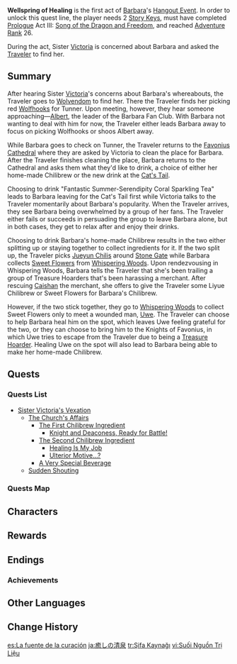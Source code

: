 {{Act Infobox
|image          = Story Card Hangout Barbara.png
|type           = Story
|group          = Hangout Event
|actNum         = I
|character      = Barbara
|ARReq          = 26
|archonQuestReq = [[Prologue]] Act III: [[Song of the Dragon and Freedom]]
|keyReq         = 2
}}
'''Wellspring of Healing ''' is the first act of [[Barbara]]'s [[Hangout Event]]. In order to unlock this quest line, the player needs 2 [[Story Key]]s, must have completed [[Prologue]] Act III: [[Song of the Dragon and Freedom]], and reached [[Adventure Rank]] 26.

During the act, Sister [[Victoria]] is concerned about Barbara and asked the [[Traveler]] to find her.

==Summary==
After hearing Sister [[Victoria]]'s concerns about Barbara's whereabouts, the Traveler goes to [[Wolvendom]] to find her. There the Traveler finds her picking red [[Wolfhook]]s for Tunner. Upon meeting, however, they hear someone approaching&mdash;[[Albert]], the leader of the Barbara Fan Club. With Barbara not wanting to deal with him for now, the Traveler either leads Barbara away to focus on picking Wolfhooks or shoos Albert away.

While Barbara goes to check on Tunner, the Traveler returns to the [[Favonius Cathedral]] where they are asked by Victoria to clean the place for Barbara. After the Traveler finishes cleaning the place, Barbara returns to the Cathedral and asks them what they'd like to drink, a choice of either her home-made Chilibrew or the new drink at the [[Cat's Tail]].

Choosing to drink "Fantastic Summer-Serendipity Coral Sparkling Tea" leads to Barbara leaving for the Cat's Tail first while Victoria talks to the Traveler momentarily about Barbara's popularity. When the Traveler arrives, they see Barbara being overwhelmed by a group of her fans. The Traveler either fails or succeeds in persuading the group to leave Barbara alone, but in both cases, they get to relax after and enjoy their drinks.

Choosing to drink Barbara's home-made Chilibrew results in the two either splitting up or staying together to collect ingredients for it. If the two split up, the Traveler picks [[Jueyun Chili]]s around [[Stone Gate]] while Barbara collects [[Sweet Flower]]s from [[Whispering Woods]]. Upon rendezvousing in Whispering Woods, Barbara tells the Traveler that she's been trailing a group of Treasure Hoarders that's been harassing a merchant. After rescuing [[Caishan]] the merchant, she offers to give the Traveler some Liyue Chilibrew or Sweet Flowers for Barbara's Chilibrew.

However, if the two stick together, they go to [[Whispering Woods]] to collect Sweet Flowers only to meet a wounded man, [[Uwe]]. The Traveler can choose to help Barbara heal him on the spot, which leaves Uwe feeling grateful for the two, or they can choose to bring him to the Knights of Favonius, in which Uwe tries to escape from the Traveler due to being a [[Treasure Hoarder]]. Healing Uwe on the spot will also lead to Barbara being able to make her home-made Chilibrew.

==Quests==
===Quests List===
* [[Sister Victoria's Vexation]]
** [[The Church's Affairs]]
*** [[The First Chilibrew Ingredient]]
**** [[Knight and Deaconess, Ready for Battle!]]
*** [[The Second Chilibrew Ingredient]]
**** [[Healing Is My Job]]
**** [[Ulterior Motive...?]]
*** [[A Very Special Beverage]]
** [[Sudden Shouting]]

===Quests Map===
{{Map:Wellspring of Healing}}

==Characters==
{{Character Appearances|type=Hangout Event}}

==Rewards==
{{Hangout Event Rewards
|1 hangout memory = {{Card|Adventure EXP|100}}<!--
------------------->{{Card|Primogem|20}}<!--
------------------->{{Card|Guide to Freedom|3}}
|2 hangout memory = {{Card|Adventure EXP|100}}<!--
------------------->{{Card|Hero's Wit|5}}<!--
------------------->{{Card|Varunada Lazurite Fragment|3}}
|3 hangout memory = {{Card|Adventure EXP|100}}<!--
------------------->{{Card|Primogem|20}}<!--
------------------->{{Card|Spicy Stew|5}}
|4 hangout memory = {{Card|Adventure EXP|100}}<!--
------------------->{{Card|Hero's Wit|5}}<!--
------------------->{{Card|Varunada Lazurite Fragment|3}}
|5 hangout memory = {{Card|Adventure EXP|100}}<!--
------------------->{{Card|Primogem|20}}<!--
------------------->{{Card|Guide to Freedom|3}}
}}

==Endings==
{{Hangout Event Endings
|character    = Barbara
|act          = 1
|ending1      = Untimely Enthusiasm
|ending1_text = "I guess Barbara-sama isn't here after all..."
|ending2      = A Fiery Flavor From Liyue
|ending2_text = The taste of this Chilibrew is as unique as this particular journey.
|ending3      = The Taste of Hard Work
|ending3_text = This drink has the taste of hard work in it.
|ending4      = Incompletely Cured
|ending4_text = Perhaps this is a rite of passage on the path to becoming a Deaconess...
|ending5      = A Holiday in Mondstadt
|ending5_text = "We've only just met, it's too early to say goodbye."...
}}

===Achievements===
{{Achievement Topic Table|quest=Wellspring of Healing|requirements=1}}

==Other Languages==
{{Other Languages
|en      = Wellspring of Healing
|zhs     = 治愈的清泉
|zhs_rm  = Zhìyù de Qīngquán
|zht     = 治癒的清泉
|zht_rm  = Zhìyù de Qīngquán
|zh_tl   = Pure Spring of Healing
|ja      = 癒しの清泉
|ja_rm   = Iyashi no Seisen
|ja_tl   = Purifying Spring of Healing
|ko      = 치유의 샘물
|ko_rm   = Chiyu-ui Saemmul
|ko_tl   = Spring Water of Healing
|es      = La fuente de la curación
|es_tl   = The Fountain of Healing
|es_note = The Spanish word {{es|fuente}} can also be translated as "source."
|fr      = Source de bienveillance
|fr_tl   = Spring of Benevolence
|ru      = Лечебный родник
|ru_tl   = Healing Spring
|th      = สายน้ำแห่งการรักษา
|th_rm   = 
|th_tl   = Stream of Healing
|vi      = Suối Nguồn Trị Liệu
|vi_tl   = 
|de      = Heilende Quelle
|de_tl   = Healing Spring
|id      = Mata Air Penyembuh
|id_tl   = Wellspring of Healing
|pt      = Águas Termais Curadoras
|pt_tl   = Thermal Waters (of) Healing
|tr      = Şifa Kaynağı
|tr_tl   = 
|it      = Fonte della guarigione
|it_tl   = 
}}

==Change History==
{{Change History|1.4}}

[[es:La fuente de la curación]]
[[ja:癒しの清泉]]
[[tr:Şifa Kaynağı]]
[[vi:Suối Nguồn Trị Liệu]]